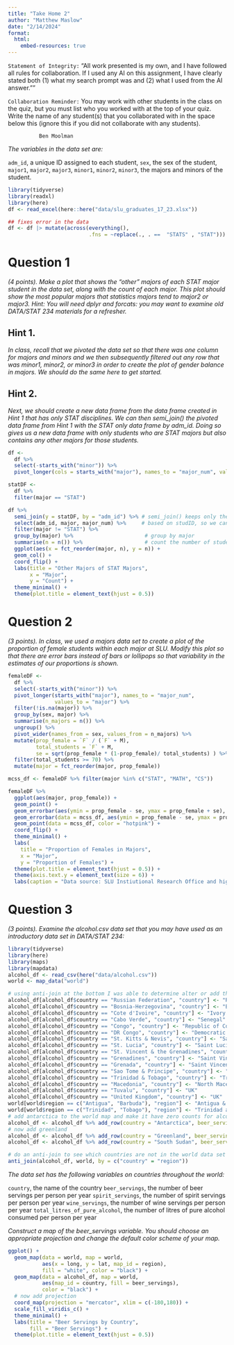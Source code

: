 ```yaml
---
title: "Take Home 2"
author: "Matthew Maslow"
date: "2/14/2024"
format: 
  html:
    embed-resources: true
---
```



`Statement of Integrity:` 
“All work presented is my own, and I have followed all rules for collaboration. If I used any AI on this assignment, I have clearly stated both (1) what my search prompt was and (2) what I used from the AI answer.””


`Collaboration Reminder:` 
You may work with other students in the class on the quiz, but you must list who you worked with at the top of your quiz. Write the name of any student(s) that you collaborated with in the space below this (ignore this if you did not collaborate with any students).

              Ben Moolman


*The variables in the data set are:*

`adm_id`, a unique ID assigned to each student,
`sex`, the sex of the student,
`major1`, `major2`, `major3`, `minor1`, `minor2`, `minor3`, the majors and minors of the student.


```r
library(tidyverse)
library(readxl)
library(here)
df <- read_excel(here::here("data/slu_graduates_17_23.xlsx"))

## fixes error in the data
df <- df |> mutate(across(everything(),
                          .fns = ~replace(., . ==  "STATS" , "STAT")))
```


# Question 1 
*(4 points). Make a plot that shows the “other” majors of each STAT major student in the data set, along with the count of each major. This plot should show the most popular majors that statistics majors tend to major2 or major3. Hint: You will need dplyr and forcats: you may want to examine old DATA/STAT 234 materials for a refresher.*


## Hint 1. 
*In class, recall that we pivoted the data set so that there was one column for majors and minors and we then subsequently filtered out any row that was minor1, minor2, or minor3 in order to create the plot of gender balance in majors. We should do the same here to get started.*

## Hint 2. 
*Next, we should create a new data frame from the data frame created in Hint 1 that has only STAT disciplines. We can then semi_join() the pivoted data frame from Hint 1 with the STAT only data frame by adm_id. Doing so gives us a new data frame with only students who are STAT majors but also contains any other majors for those students.*

```r
df <- 
  df %>%
  select(-starts_with("minor")) %>%
  pivot_longer(cols = starts_with("major"), names_to = "major_num", values_to = "major", values_drop_na = TRUE) 
```
```r
statDF <- 
  df %>%
  filter(major == "STAT") 
```
```r
df %>%
  semi_join(y = statDF, by = "adm_id") %>% # semi_join() keeps only the rows in the first data frame that have a match in the second data frame 
  select(adm_id, major, major_num) %>%     # based on studID, so we can find what otehr majors a STAT major could potential have
  filter(major != "STAT") %>%
  group_by(major) %>%                       # group by major
  summarise(n = n()) %>%                    # count the number of students in each major
  ggplot(aes(x = fct_reorder(major, n), y = n)) +
  geom_col() +
  coord_flip() +
  labs(title = "Other Majors of STAT Majors",
       x = "Major",
       y = "Count") +
  theme_minimal() +
  theme(plot.title = element_text(hjust = 0.5))
```



# Question 2 
*(3 points). In class, we used a majors data set to create a plot of the proportion of female students within each major at SLU. Modify this plot so that there are error bars instead of bars or lollipops so that variability in the estimates of our proportions is shown.*

```r
femaleDF <- 
  df %>% 
  select(-starts_with("minor")) %>%
  pivot_longer(starts_with("major"), names_to = "major_num",
               values_to = "major") %>%
  filter(!is.na(major)) %>%
  group_by(sex, major) %>%
  summarise(n_majors = n()) %>%
  ungroup() %>%
  pivot_wider(names_from = sex, values_from = n_majors) %>%
  mutate(prop_female = `F` / (`F` + M),
         total_students = `F` + M,
         se = sqrt(prop_female * (1-prop_female)/ total_students) ) %>%
  filter(total_students >= 70) %>%
  mutate(major = fct_reorder(major, prop_female))

mcss_df <- femaleDF %>% filter(major %in% c("STAT", "MATH", "CS"))

femaleDF %>%
  ggplot(aes(major, prop_female)) +
  geom_point() +
  geom_errorbar(aes(ymin = prop_female - se, ymax = prop_female + se), width = 0.5) +
  geom_errorbar(data = mcss_df, aes(ymin = prop_female - se, ymax = prop_female + se), color = "green", width = 0.5) +
  geom_point(data = mcss_df, color = "hotpink") +
  coord_flip() +
  theme_minimal() +
  labs(
    title = "Proportion of Females in Majors",
    x = "Major",
    y = "Proportion of Females") +
  theme(plot.title = element_text(hjust = 0.5)) +
  theme(axis.text.y = element_text(size = 6)) +
  labs(caption = "Data source: SLU Instiutional Research Office and highlighted majors are in the\n MCSS department, and majors are with counts of students of 70 or more.")
```




# Question 3
*(3 points). Examine the alcohol.csv data set that you may have used as an introductory data set in DATA/STAT 234:*


```r
library(tidyverse)
library(here)
library(maps)
library(mapdata)
alcohol_df <- read_csv(here("data/alcohol.csv"))
world <- map_data("world")

# using anti-join at the bottom I was able to determine alter or add the country names to the alcohol_df data set, the mapping could work entirely
alcohol_df[alcohol_df$country == "Russian Federation", "country"] <- "Russia"
alcohol_df[alcohol_df$country == "Bosnia-Herzegovina", "country"] <- "Bosnia and Herzegovina"
alcohol_df[alcohol_df$country == "Cote d'Ivoire", "country"] <- "Ivory Coast"
alcohol_df[alcohol_df$country == "Cabo Verde", "country"] <- "Senegal"
alcohol_df[alcohol_df$country == "Congo", "country"] <- "Republic of Congo"
alcohol_df[alcohol_df$country == "DR Congo", "country"] <- "Democratic Republic of the Congo"
alcohol_df[alcohol_df$country == "St. Kitts & Nevis", "country"] <- "Saint Kitts"
alcohol_df[alcohol_df$country == "St. Lucia", "country"] <- "Saint Lucia"
alcohol_df[alcohol_df$country == "St. Vincent & the Grenadines", "country"] <- "Saint Vincent"
alcohol_df[alcohol_df$country == "Grenadines", "country"] <- "Saint Vincent"
alcohol_df[alcohol_df$country == "Grenada", "country"] <- "Saint Vincent"
alcohol_df[alcohol_df$country == "Sao Tome & Principe", "country"] <- "Sao Tome and Principe"
alcohol_df[alcohol_df$country == "Trinidad & Tobago", "country"] <- "Trinidad and Tobago"
alcohol_df[alcohol_df$country == "Macedonia", "country"] <- "North Macedonia"
alcohol_df[alcohol_df$country == "Tuvalu", "country"] <- "UK"
alcohol_df[alcohol_df$country == "United Kingdom", "country"] <- "UK"
world[world$region == c("Antigua", "Barbuda"), "region"] <- "Antigua & Barbuda"
world[world$region == c("Trinidad", "Tobago"), "region"] <- "Trinidad and Tobago"
# add antarctica to the world map and make it have zero counts for alcohol
alcohol_df <- alcohol_df %>% add_row(country = "Antarctica", beer_servings = 0, spirit_servings = 0, wine_servings = 0, total_litres_of_pure_alcohol = 0)
# now add greenland
alcohol_df <- alcohol_df %>% add_row(country = "Greenland", beer_servings = 0, spirit_servings = 0, wine_servings = 0, total_litres_of_pure_alcohol = 0)
alcohol_df <- alcohol_df %>% add_row(country = "South Sudan", beer_servings = 0, spirit_servings = 0, wine_servings = 0, total_litres_of_pure_alcohol = 0)

# do an anti-join to see which countries are not in the world data set or labeled differently
anti_join(alcohol_df, world, by = c("country" = "region"))
```


*The data set has the following variables on countries throughout the world:*

`country`, the name of the country
`beer_servings`, the number of beer servings per person per year
`spirit_servings`, the number of spirit servings per person per year
`wine_servings`, the number of wine servings per person per year
`total_litres_of_pure_alcohol`, the number of litres of pure alcohol consumed per person per year

*Construct a map of the beer_servings variable. You should choose an appropriate projection and change the default color scheme of your map.*


```r
ggplot() +
  geom_map(data = world, map = world,
           aes(x = long, y = lat, map_id = region),
           fill = "white", color = "black") +
  geom_map(data = alcohol_df, map = world,
           aes(map_id = country, fill = beer_servings),
           color = "black") +
  # now add projection
  coord_map(projection = "mercator", xlim = c(-180,180)) +
  scale_fill_viridis_c() +
  theme_minimal() +
  labs(title = "Beer Servings by Country",
       fill = "Beer Servings") +
  theme(plot.title = element_text(hjust = 0.5))
```












